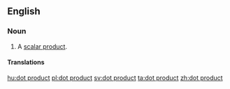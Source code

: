 ==English==

===Noun===
{{en-noun|sg=[[dot]] [[product]]}}

# {{vector}} A [[scalar product]].

====Translations====
{{trans-see|scalar product}}

[[hu:dot product]]
[[pl:dot product]]
[[sv:dot product]]
[[ta:dot product]]
[[zh:dot product]]
